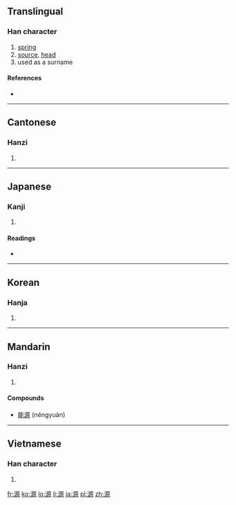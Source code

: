 {{also|厵}}
==Translingual==

===Han character===
{{Han char|rn=85|rad=水|as=10|sn=13|four=3119<sub>6</sub>|canj=水一竹火 (EMHF)}}

# [[spring]]
# [[source]], [[head]]
# used as a surname

====References====
* {{Han ref|kx=0639.160|dkj=17926|dj=1046.090|hdz=31697.020|uh=6E90|ud=28304|bh=B7BD|bd=47037}}

----

==Cantonese==

===Hanzi===
{{yue-hanzi|jyut=|y=yun4}}

# {{defn|Cantonese|sort=水10}}

----

==Japanese==

===Kanji===
{{ja-kanji|grade=6|rs=水10}}

# {{defn|Japanese|sort=水10}}

====Readings====
* {{ja-readings|on=[[げん]] (gen)|kun=[[みなもと]] (minamoto)}}

----

==Korean==

===Hanja===
{{ko-hanja|hangeul=[[원]]|eumhun=|rv=won|mr=wŏn|y=wen}}

# {{defn|Korean|sort=水10}}

----

==Mandarin==

===Hanzi===
{{cmn-hanzi|pin=[[yuán]] ([[yuan2]])|wg=yüan<sup>2</sup>}}

# {{defn|Mandarin|sort=水10}}

====Compounds====
* [[能源]] (néngyuán)

----

==Vietnamese==

===Han character===
{{vi-hantu|[[nguyên]], [[nguồn]], [[ngùn]]|rs=水10}}

# {{defn|Vietnamese|sort=水10}}

[[fr:源]]
[[ko:源]]
[[lo:源]]
[[li:源]]
[[ja:源]]
[[pl:源]]
[[zh:源]]